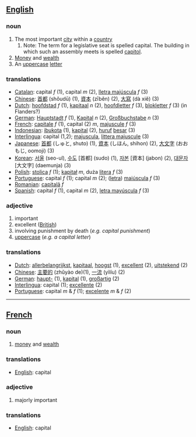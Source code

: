 ==[[English]]==

=== noun ===
# The most important [[city]] within a [[country]]
## Note: The term for a legislative seat is spelled capital. The building in which such an assembly meets is spelled [[capitol]].
# [[Money]] and [[wealth]]
# An [[uppercase]] [[letter]]

=== translations ===
*[[Catalan]]: capital ''f'' (1), capital ''m'' (2), [[lletra majúscula]] ''f'' (3)
*[[Chinese]]: [[首都]] (shǒudū) (1), [[資本]] (zīběn) (2), [[大寫]] (dà xiě) (3)
*[[Dutch]]: [[hoofdstad]] ''f'' (1), [[kapitaal]] ''n'' (2), [[hoofdletter]] ''f'' (3), [[blokletter]] ''f'' (3) (in Flanders?)
*[[German]]: [[Hauptstadt]] ''f'' (1), [[Kapital]] ''n'' (2), [[Großbuchstabe]] ''n'' (3)
*[[French]]: [[capitale]] ''f'' (1), capital (2) ''m'', [[majuscule]] ''f'' (3)
*[[Indonesian]]: [[ibukota]] (1), [[kapital]] (2), [[huruf]] [[besar]] (3)
*[[Interlingua]]: capital (1,2); [[majuscula]], [[littera majuscule]] (3)
*[[Japanese]]: [[首都]] (しゅと, shuto) (1), [[資本]] (しほん, shihon) (2), [[大文字]] (おおもじ, oomoji) (3)
*[[Korean]]: [[서울]] (seo-ul), [[수도]] [首都] (sudo) (1), [[자본]] [資本] (jabon) (2), [[대문자]] [大文字] (daemunja) (3)
*[[Polish]]: [[stolica]] ''f'' (1); [[kapitał]] ''m'', duża [[litera]] ''f'' (3)
*[[Portuguese]]: capital ''f'' (1); capital ''m'' (2); ([[letra maiúscula|letra]]) [[maiúscula]] ''f'' (3)
*[[Romanian]]: [[capitalã]] ''f''
*[[Spanish]]: capital ''f'' (1), capital ''m'' (2), [[letra mayúscula]] ''f'' (3)

=== adjective ===
# important
# excellent ([[British]])
# involving punishment by death (''e.g. capital punishment'')
# [[uppercase]] (''e.g. a capital letter'')

=== translations ===
*[[Dutch]]: [[allerbelangrijkst]], [[kapitaal]], [[hoogst]] (1), [[excellent]] (2), [[uitstekend]] (2)
*[[Chinese]]: [[主要的]] (zhǔyào de)(1), [[一流]] (yìlíu) (2)
*[[German]]: [[haupt|haupt-]] (1), [[kapital]] (1), [[großartig]] (2)
*[[Interlingua]]: capital (1); [[excellente]] (2)
*[[Portuguese]]: capital ''m'' & ''f'' (1); [[excelente]] ''m'' & ''f'' (2)

----

==[[French]]==

=== noun ===
# [[money]] and [[wealth]]

=== translations ===
*[[English]]: capital

=== adjective ===
# majorly important

=== translations ===
*[[English]]: capital